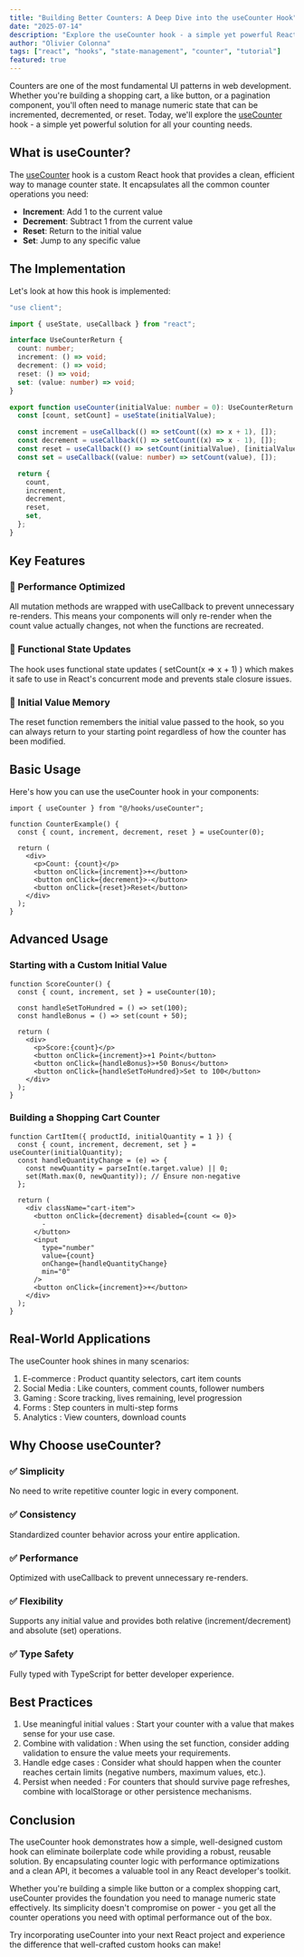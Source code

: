 ```yaml
---
title: "Building Better Counters: A Deep Dive into the useCounter Hook"
date: "2025-07-14"
description: "Explore the useCounter hook - a simple yet powerful React hook for managing counter state with increment, decrement, reset, and set operations."
author: "Olivier Colonna"
tags: ["react", "hooks", "state-management", "counter", "tutorial"]
featured: true
---
```


Counters are one of the most fundamental UI patterns in web development. Whether you're building a shopping cart, a like button, or a pagination component, you'll often need to manage numeric state that can be incremented, decremented, or reset. Today, we'll explore the [useCounter](/docs/use-counter) hook - a simple yet powerful solution for all your counting needs.

## What is useCounter?

The [useCounter](/docs/use-counter) hook is a custom React hook that provides a clean, efficient way to manage counter state. It encapsulates all the common counter operations you need:

- **Increment**: Add 1 to the current value
- **Decrement**: Subtract 1 from the current value
- **Reset**: Return to the initial value
- **Set**: Jump to any specific value

## The Implementation

Let's look at how this hook is implemented:

```typescript
"use client";

import { useState, useCallback } from "react";

interface UseCounterReturn {
  count: number;
  increment: () => void;
  decrement: () => void;
  reset: () => void;
  set: (value: number) => void;
}

export function useCounter(initialValue: number = 0): UseCounterReturn {
  const [count, setCount] = useState(initialValue);

  const increment = useCallback(() => setCount((x) => x + 1), []);
  const decrement = useCallback(() => setCount((x) => x - 1), []);
  const reset = useCallback(() => setCount(initialValue), [initialValue]);
  const set = useCallback((value: number) => setCount(value), []);

  return {
    count,
    increment,
    decrement,
    reset,
    set,
  };
}
```

## Key Features

### 🚀 Performance Optimized

All mutation methods are wrapped with useCallback to prevent unnecessary re-renders. This means your components will only re-render when the count value actually changes, not when the functions are recreated.

### 🔄 Functional State Updates

The hook uses functional state updates ( setCount(x => x + 1) ) which makes it safe to use in React's concurrent mode and prevents stale closure issues.

### 💾 Initial Value Memory

The reset function remembers the initial value passed to the hook, so you can always return to your starting point regardless of how the counter has been modified.

## Basic Usage

Here's how you can use the useCounter hook in your components:

```tsx
import { useCounter } from "@/hooks/useCounter";

function CounterExample() {
  const { count, increment, decrement, reset } = useCounter(0);

  return (
    <div>
      <p>Count: {count}</p>
      <button onClick={increment}>+</button>
      <button onClick={decrement}>-</button>
      <button onClick={reset}>Reset</button>
    </div>
  );
}
```

## Advanced Usage

### Starting with a Custom Initial Value

```tsx
function ScoreCounter() {
  const { count, increment, set } = useCounter(10);

  const handleSetToHundred = () => set(100);
  const handleBonus = () => set(count + 50);

  return (
    <div>
      <p>Score:{count}</p>
      <button onClick={increment}>+1 Point</button>
      <button onClick={handleBonus}>+50 Bonus</button>
      <button onClick={handleSetToHundred}>Set to 100</button>
    </div>
  );
}
```

### Building a Shopping Cart Counter

```tsx
function CartItem({ productId, initialQuantity = 1 }) {
  const { count, increment, decrement, set } = useCounter(initialQuantity);
  const handleQuantityChange = (e) => {
    const newQuantity = parseInt(e.target.value) || 0;
    set(Math.max(0, newQuantity)); // Ensure non-negative
  };

  return (
    <div className="cart-item">
      <button onClick={decrement} disabled={count <= 0}>
        -
      </button>
      <input
        type="number"
        value={count}
        onChange={handleQuantityChange}
        min="0"
      />
      <button onClick={increment}>+</button>
    </div>
  );
}
```

## Real-World Applications

The useCounter hook shines in many scenarios:

1. E-commerce : Product quantity selectors, cart item counts
2. Social Media : Like counters, comment counts, follower numbers
3. Gaming : Score tracking, lives remaining, level progression
4. Forms : Step counters in multi-step forms
5. Analytics : View counters, download counts

## Why Choose useCounter?

### ✅ Simplicity

No need to write repetitive counter logic in every component.

### ✅ Consistency

Standardized counter behavior across your entire application.

### ✅ Performance

Optimized with useCallback to prevent unnecessary re-renders.

### ✅ Flexibility

Supports any initial value and provides both relative (increment/decrement) and absolute (set) operations.

### ✅ Type Safety

Fully typed with TypeScript for better developer experience.

## Best Practices

1. Use meaningful initial values : Start your counter with a value that makes sense for your use case.
2. Combine with validation : When using the set function, consider adding validation to ensure the value meets your requirements.
3. Handle edge cases : Consider what should happen when the counter reaches certain limits (negative numbers, maximum values, etc.).
4. Persist when needed : For counters that should survive page refreshes, combine with localStorage or other persistence mechanisms.

## Conclusion

The useCounter hook demonstrates how a simple, well-designed custom hook can eliminate boilerplate code while providing a robust, reusable solution. By encapsulating counter logic with performance optimizations and a clean API, it becomes a valuable tool in any React developer's toolkit.

Whether you're building a simple like button or a complex shopping cart, useCounter provides the foundation you need to manage numeric state effectively. Its simplicity doesn't compromise on power - you get all the counter operations you need with optimal performance out of the box.

Try incorporating useCounter into your next React project and experience the difference that well-crafted custom hooks can make!
